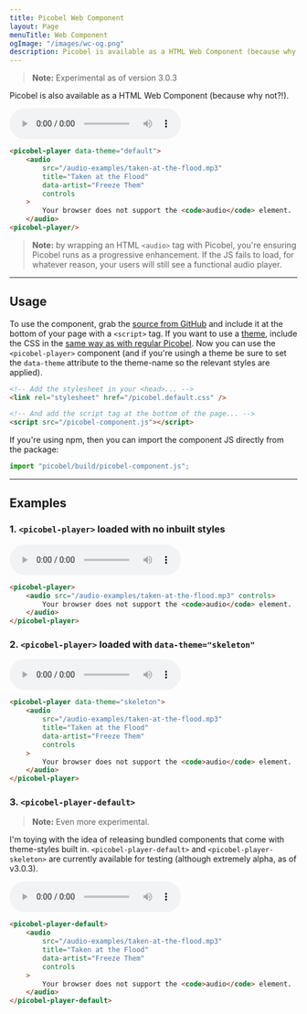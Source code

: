 ```yaml
---
title: Picobel Web Component
layout: Page
menuTitle: Web Component
ogImage: "/images/wc-og.png"
description: Picobel is available as a HTML Web Component (because why not?!). 
---
```


> **Note:** Experimental as of version 3.0.3

Picobel is also available as a HTML Web Component (because why not?!). 
    
<picobel-player data-theme="default">
    <audio
        src="/audio-examples/taken-at-the-flood.mp3"
        title="Taken at the Flood"
        data-artist="Freeze Them"
        controls
    >
        Your browser does not support the <code>audio</code> element.
    </audio>
</picobel-player>

```html
<picobel-player data-theme="default">
    <audio
        src="/audio-examples/taken-at-the-flood.mp3"
        title="Taken at the Flood"
        data-artist="Freeze Them"
        controls
    >
        Your browser does not support the <code>audio</code> element.
    </audio>
<picobel-player/>
```

> **Note:** by wrapping an HTML `<audio>` tag with Picobel, you're ensuring Picobel runs as a progressive enhancement. If the JS fails to load, for whatever reason, your users will still see a functional audio player.

---

## Usage

To use the component, grab the [source from GitHub](https://raw.githubusercontent.com/tomhazledine/picobel/main/build/picobel-component.js) and include it at the bottom of your page with a `<script>` tag. If you want to use a [theme](/themes), include the CSS in the [same way as with regular Picobel](/getting-started/#css-optional). Now you can use the `<picobel-player>` component (and if you're usingh a theme be sure to set the `data-theme` attribute to the theme-name so the relevant styles are applied).

```html
<!-- Add the stylesheet in your <head>... -->
<link rel="stylesheet" href="/picobel.default.css" />

<!-- And add the script tag at the bottom of the page... -->
<script src="/picobel-component.js"></script>
```

If you're using npm, then you can import the component JS directly from the package:

```js
import "picobel/build/picobel-component.js";
```

---

## Examples

### 1. `<picobel-player>` loaded with no inbuilt styles

<picobel-player class="bare">
    <audio src="/audio-examples/taken-at-the-flood.mp3" controls>
        Your browser does not support the <code>audio</code> element.
    </audio>
</picobel-player>

```html
<picobel-player>
    <audio src="/audio-examples/taken-at-the-flood.mp3" controls>
        Your browser does not support the <code>audio</code> element.
    </audio>
</picobel-player>
```

### 2. `<picobel-player>` loaded with `data-theme="skeleton"`

<picobel-player data-theme="skeleton">
    <audio
        src="/audio-examples/taken-at-the-flood.mp3"
        title="Taken at the Flood"
        data-artist="Freeze Them"
        controls
    >
        Your browser does not support the <code>audio</code> element.
    </audio>
</picobel-player>

```html
<picobel-player data-theme="skeleton">
    <audio
        src="/audio-examples/taken-at-the-flood.mp3"
        title="Taken at the Flood"
        data-artist="Freeze Them"
        controls
    >
        Your browser does not support the <code>audio</code> element.
    </audio>
</picobel-player>
```

### 3. `<picobel-player-default>`

> **Note:** Even more experimental.

I'm toying with the idea of releasing bundled components that come with theme-styles built in.  `<picobel-player-default>` and `<picobel-player-skeleton>` are currently available for testing (although extremely alpha, as of v3.0.3).

<picobel-player-default>
    <audio
        src="/audio-examples/taken-at-the-flood.mp3"
        title="Taken at the Flood"
        data-artist="Freeze Them"
        controls
    >
        Your browser does not support the <code>audio</code> element.
    </audio>
</picobel-player-default>

```html
<picobel-player-default>
    <audio
        src="/audio-examples/taken-at-the-flood.mp3"
        title="Taken at the Flood"
        data-artist="Freeze Them"
        controls
    >
        Your browser does not support the <code>audio</code> element.
    </audio>
</picobel-player-default>
```


<script src="/picobel-showcase.components.js"></script>